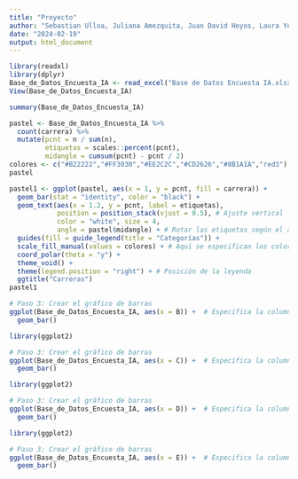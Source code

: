 ```yaml
---
title: "Proyecto"
author: "Sebastian Ulloa, Juliana Amezquita, Juan David Hoyos, Laura Yepes"
date: "2024-02-19"
output: html_document
---
```


```r
library(readxl)
library(dplyr)
Base_de_Datos_Encuesta_IA <- read_excel("Base de Datos Encuesta IA.xlsx")
View(Base_de_Datos_Encuesta_IA)
```


```r
summary(Base_de_Datos_Encuesta_IA)
```

```r
pastel <- Base_de_Datos_Encuesta_IA %>% 
  count(carrera) %>% 
  mutate(pcnt = n / sum(n),
         etiquetas = scales::percent(pcnt),
         midangle = cumsum(pcnt) - pcnt / 2)
colores <- c("#B22222","#FF3030","#EE2C2C","#CD2626","#8B1A1A","red3")
pastel

```
```r
pastel1 <- ggplot(pastel, aes(x = 1, y = pcnt, fill = carrera)) +
  geom_bar(stat = "identity", color = "black") +
  geom_text(aes(x = 1.2, y = pcnt, label = etiquetas),
            position = position_stack(vjust = 0.5), # Ajuste vertical
            color = "white", size = 4,
            angle = pastel$midangle) + # Rotar las etiquetas según el ángulo medio
  guides(fill = guide_legend(title = "Categorías")) +
  scale_fill_manual(values = colores) + # Aquí se especifican los colores personalizados
  coord_polar(theta = "y") + 
  theme_void() +
  theme(legend.position = "right") + # Posición de la leyenda
  ggtitle("Carreras")
pastel1
```


```r

# Paso 3: Crear el gráfico de barras
ggplot(Base_de_Datos_Encuesta_IA, aes(x = B)) +  # Especifica la columna que deseas en el eje x
  geom_bar()
```

```r
library(ggplot2)

# Paso 3: Crear el gráfico de barras
ggplot(Base_de_Datos_Encuesta_IA, aes(x = C)) +  # Especifica la columna que deseas en el eje x
  geom_bar()
```


```r
library(ggplot2)

# Paso 3: Crear el gráfico de barras
ggplot(Base_de_Datos_Encuesta_IA, aes(x = D)) +  # Especifica la columna que deseas en el eje x
  geom_bar()
```

```r
library(ggplot2)

# Paso 3: Crear el gráfico de barras
ggplot(Base_de_Datos_Encuesta_IA, aes(x = E)) +  # Especifica la columna que deseas en el eje x
  geom_bar()
```